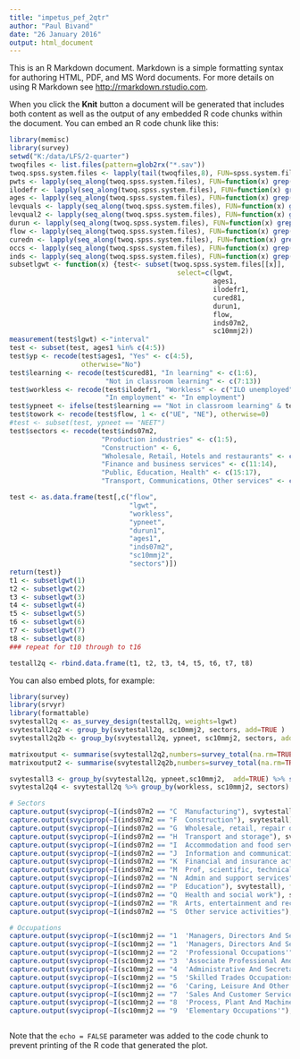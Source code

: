 ---
title: "impetus_pef_2qtr"
author: "Paul Bivand"
date: "26 January 2016"
output: html_document
---

This is an R Markdown document. Markdown is a simple formatting syntax for authoring HTML, PDF, and MS Word documents. For more details on using R Markdown see <http://rmarkdown.rstudio.com>.

When you click the **Knit** button a document will be generated that includes both content as well as the output of any embedded R code chunks within the document. You can embed an R code chunk like this:

```{r load_lfs, echo=FALSE}
library(memisc)
library(survey)
setwd("K:/data/LFS/2-quarter")
twoqfiles <- list.files(pattern=glob2rx("*.sav"))
twoq.spss.system.files <- lapply(tail(twoqfiles,8), FUN=spss.system.file)
pwts <- lapply(seq_along(twoq.spss.system.files), FUN=function(x) grep("^lgwt",names(twoq.spss.system.files[[x]]), value=TRUE))
ilodefr <- lapply(seq_along(twoq.spss.system.files), FUN=function(x) grep("^ilodefr",names(twoq.spss.system.files[[x]]), value=TRUE))
ages <- lapply(seq_along(twoq.spss.system.files), FUN=function(x) grep("^age",names(twoq.spss.system.files[[x]]), value=TRUE))
levquals <- lapply(seq_along(twoq.spss.system.files), FUN=function(x) grep("^lequ",names(twoq.spss.system.files[[x]]), value=TRUE))
levqual2 <- lapply(seq_along(twoq.spss.system.files), FUN=function(x) grep("^levqu",names(twoq.spss.system.files[[x]]), value=TRUE))
durun <- lapply(seq_along(twoq.spss.system.files), FUN=function(x) grep("^durun",names(twoq.spss.system.files[[x]]), value=TRUE))
flow <- lapply(seq_along(twoq.spss.system.files), FUN=function(x) grep("^flow",names(twoq.spss.system.files[[x]]), value=TRUE))
curedn <- lapply(seq_along(twoq.spss.system.files), FUN=function(x) grep("^cure",names(twoq.spss.system.files[[x]]), value=TRUE))
occs <- lapply(seq_along(twoq.spss.system.files), FUN=function(x) grep("^sc10mmj2",names(twoq.spss.system.files[[x]]), value=TRUE))
inds <- lapply(seq_along(twoq.spss.system.files), FUN=function(x) grep("^inds07m2",names(twoq.spss.system.files[[x]]), value=TRUE))
subsetlgwt <- function(x) {test<- subset(twoq.spss.system.files[[x]], 
                                          select=c(lgwt, 
                                                   ages1, 
                                                   ilodefr1,
                                                   cured81, 
                                                   durun1,
                                                   flow, 
                                                   inds07m2,
                                                   sc10mmj2))
measurement(test$lgwt) <-"interval" 
test <- subset(test, ages1 %in% c(4:5))
test$yp <- recode(test$ages1, "Yes" <- c(4:5),
                  otherwise="No")
test$learning <- recode(test$cured81, "In learning" <- c(1:6),
                        "Not in classroom learning" <- c(7:13))
test$workless <- recode(test$ilodefr1, "Workless" <- c("ILO unemployed", "Inactive"), 
                        "In employment" <- "In employment")
test$ypneet <- ifelse(test$learning == "Not in classroom learning" & test$workless =="Workless", "NEET", "Not NEET")
test$towork <- recode(test$flow, 1 <- c("UE", "NE"), otherwise=0)
#test <- subset(test, ypneet == "NEET")
test$sectors <- recode(test$inds07m2, 
                       "Production industries" <- c(1:5),
                       "Construction" <- 6,
                       "Wholesale, Retail, Hotels and restaurants" <- c(7,9),
                       "Finance and business services" <- c(11:14),
                       "Public, Education, Health" <- c(15:17),
                       "Transport, Communications, Other services" <- c(8,10, 18:21))

test <- as.data.frame(test[,c("flow", 
                              "lgwt", 
                              "workless",
                              "ypneet",
                              "durun1",
                              "ages1",
                              "inds07m2",
                              "sc10mmj2", 
                              "sectors")])                     
return(test)}
t1 <- subsetlgwt(1)
t2 <- subsetlgwt(2)
t3 <- subsetlgwt(3)
t4 <- subsetlgwt(4)
t5 <- subsetlgwt(5)
t6 <- subsetlgwt(6)
t7 <- subsetlgwt(7)
t8 <- subsetlgwt(8)
### repeat for t10 through to t16

testall2q <- rbind.data.frame(t1, t2, t3, t4, t5, t6, t7, t8)
```

You can also embed plots, for example:

```{r, echo=FALSE}
library(survey)
library(srvyr)
library(formattable)
svytestall2q <- as_survey_design(testall2q, weights=lgwt)
svytestall2q2 <- group_by(svytestall2q, sc10mmj2, sectors, add=TRUE )
svytestall2q2b <- group_by(svytestall2q, ypneet, sc10mmj2, sectors, add=TRUE )

matrixoutput <- summarise(svytestall2q2,numbers=survey_total(na.rm=TRUE, vartype = "ci")) 
matrixoutput2 <- summarise(svytestall2q2b,numbers=survey_total(na.rm=TRUE, vartype = "ci")) 

svytestall3 <- group_by(svytestall2q, ypneet,sc10mmj2,  add=TRUE) %>% summarise(pct =survey_mean(na.rm=TRUE, vartype = "ci"))
svytestal2q4 <- svytestall2q %>% group_by(workless, sc10mmj2, sectors) %>% summarise(pct=survey_total(na.rm=TRUE, vartype = "ci"))

# Sectors
capture.output(svyciprop(~I(inds07m2 == "C  Manufacturing"), svytestall), file="matrixoutput.txt")
capture.output(svyciprop(~I(inds07m2 == "F  Construction"), svytestall), file="matrixoutput.txt", append=TRUE)
capture.output(svyciprop(~I(inds07m2 == "G  Wholesale, retail, repair of vehicles"), svytestall), file="matrixoutput.txt", append=TRUE)
capture.output(svyciprop(~I(inds07m2 == "H  Transport and storage"), svytestall), file="matrixoutput.txt", append=TRUE)
capture.output(svyciprop(~I(inds07m2 == "I  Accommodation and food services"), svytestall), file="matrixoutput.txt", append=TRUE)
capture.output(svyciprop(~I(inds07m2 == "J  Information and communication"), svytestall), file="matrixoutput.txt", append=TRUE)
capture.output(svyciprop(~I(inds07m2 == "K  Financial and insurance activities"), svytestall), file="matrixoutput.txt", append=TRUE)
capture.output(svyciprop(~I(inds07m2 == "M  Prof, scientific, technical activ."), svytestall), file="matrixoutput.txt", append=TRUE)
capture.output(svyciprop(~I(inds07m2 == "N  Admin and support services"), svytestall), file="matrixoutput.txt", append=TRUE)
capture.output(svyciprop(~I(inds07m2 == "P  Education"), svytestall), file="matrixoutput.txt", append=TRUE)
capture.output(svyciprop(~I(inds07m2 == "Q  Health and social work"), svytestall), file="matrixoutput.txt", append=TRUE)
capture.output(svyciprop(~I(inds07m2 == "R  Arts, entertainment and recreation"), svytestall), file="matrixoutput.txt", append=TRUE)
capture.output(svyciprop(~I(inds07m2 == "S  Other service activities"), svytestall), file="matrixoutput.txt", append=TRUE)

# Occupations
capture.output(svyciprop(~I(sc10mmj2 == "1  'Managers, Directors And Senior Officials'"), svytestall), file="matrixoutput.txt", append=TRUE)
capture.output(svyciprop(~I(sc10mmj2 == "1  'Managers, Directors And Senior Officials'"), svytestall), file="matrixoutput.txt", append=TRUE)
capture.output(svyciprop(~I(sc10mmj2 == "2  'Professional Occupations'"), svytestall), file="matrixoutput.txt", append=TRUE)
capture.output(svyciprop(~I(sc10mmj2 == "3  'Associate Professional And Technical Occupations'"), svytestall), file="matrixoutput.txt", append=TRUE)
capture.output(svyciprop(~I(sc10mmj2 == "4  'Administrative And Secretarial Occupations'"), svytestall), file="matrixoutput.txt", append=TRUE)
capture.output(svyciprop(~I(sc10mmj2 == "5  'Skilled Trades Occupations'"), svytestall), file="matrixoutput.txt", append=TRUE)
capture.output(svyciprop(~I(sc10mmj2 == "6  'Caring, Leisure And Other Service Occupations'"), svytestall), file="matrixoutput.txt", append=TRUE)
capture.output(svyciprop(~I(sc10mmj2 == "7  'Sales And Customer Service Occupations'"), svytestall), file="matrixoutput.txt", append=TRUE)
capture.output(svyciprop(~I(sc10mmj2 == "8  'Process, Plant And Machine Operatives'"), svytestall), file="matrixoutput.txt", append=TRUE)
capture.output(svyciprop(~I(sc10mmj2 == "9  'Elementary Occupations'"), svytestall),file="matrixoutput.txt", append=TRUE)



```

Note that the `echo = FALSE` parameter was added to the code chunk to prevent printing of the R code that generated the plot.
